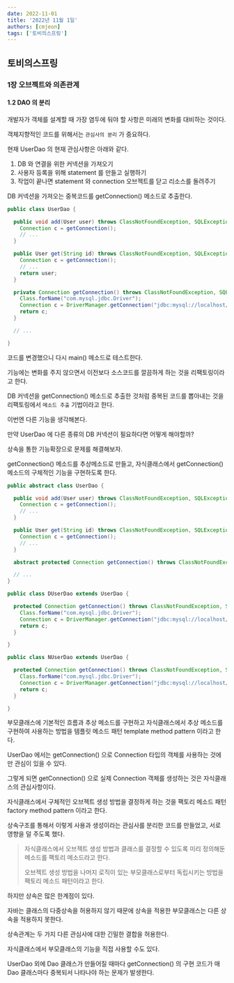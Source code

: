 ```yaml
---
date: 2022-11-01
title: '2022년 11월 1일'
authors: [cmjeon]
tags: ['토비의스프링']
---
```


## 토비의스프링

### 1장 오브젝트와 의존관계

#### 1.2 DAO 의 분리

개발자가 객체를 설계할 때 가장 염두에 둬야 할 사항은 미래의 변화를 대비하는 것이다.

객체지향적인 코드를 위해서는 `관심사의 분리` 가 중요하다.

현재 UserDao 의 현재 관심사항은 아래와 같다.

<!--truncate-->

1. DB 와 연결을 위한 커넥션을 가져오기
2. 사용자 등록을 위해 statement 를 만들고 실행하기
3. 작업이 끝나면 statement 와 connection 오브젝트를 닫고 리소스를 돌려주기

DB 커넥션을 가져오는 중복코드를 getConnection() 메소드로 추출한다.

```java {4,9,13-17} title="UserDao.java"
public class UserDao {

  public void add(User user) throws ClassNotFoundException, SQLException {
    Connection c = getConnection();
    // ...
  }

  public User get(String id) throws ClassNotFoundException, SQLException {
    Connection c = getConnection();
    // ...
    return user;
  }

  private Connection getConnection() throws ClassNotFoundException, SQLException {
    Class.forName("com.mysql.jdbc.Driver");
    Connection c = DriverManager.getConnection("jdbc:mysql://localhost/springbook?characterEncoding=UTF-8", "spring", "book");
    return c;
  }

  // ...

}
```

코드를 변경했으니 다시 main() 메소드로 테스트한다.

기능에는 변화를 주지 않으면서 이전보다 소스코드를 깔끔하게 하는 것을 리팩토링이라고 한다.

DB 커넥션을 getConnection() 메소드로 추출한 것처럼 중복된 코드를 뽑아내는 것을 리팩토링에서 `메소드 추출` 기법이라고 한다.

이번엔 다른 기능을 생각해본다.

만약 UserDao 에 다른 종류의 DB 커넥션이 필요하다면 어떻게 해야할까?

상속을 통한 기능확장으로 문제를 해결해보자.

getConnection() 메소드를 추상메소드로 만들고, 자식클래스에서 getConnection() 메소드의 구체적인 기능을 구현하도록 한다.

```java {13} title="UserDao.java"
public abstract class UserDao {

  public void add(User user) throws ClassNotFoundException, SQLException {
    Connection c = getConnection();
    // ...
  }

  public User get(String id) throws ClassNotFoundException, SQLException {
    Connection c = getConnection();
    // ...
  }

  abstract protected Connection getConnection() throws ClassNotFoundException, SQLException ;

  // ...
}
```

```java {3-6} title="DUserDao.java"
public class DUserDao extends UserDao {

  protected Connection getConnection() throws ClassNotFoundException, SQLException {
    Class.forName("com.mysql.jdbc.Driver");
    Connection c = DriverManager.getConnection("jdbc:mysql://localhost/springbook?characterEncoding=UTF-8", "spring", "book");
    return c;
  }

}
```

```java {3-6} title="NUserDao.java"
public class NUserDao extends UserDao {

  protected Connection getConnection() throws ClassNotFoundException, SQLException {
    Class.forName("com.mysql.jdbc.Driver");
    Connection c = DriverManager.getConnection("jdbc:mysql://localhost/springbook?characterEncoding=UTF-8", "spring", "book");
    return c;
  }

}
```

부모클래스에 기본적인 흐름과 추상 메소드를 구현하고 자식클래스에서 추상 메소드를 구현하여 사용하는 방법을 템플릿 메소드 패턴 template method pattern 이라고 한다.

UserDao 에서는 getConnection() 으로 Connection 타입의 객체를 사용하는 것에만 관심이 있을 수 있다.

그렇게 되면 getConnection() 으로 실제 Connection 객체를 생성하는 것은 자식클래스의 관심사항이다.

자식클래스에서 구체적인 오브젝트 생성 방법을 결정하게 하는 것을 팩토리 메소드 패턴 factory method pattern 이라고 한다.

상속구조를 통해서 이렇게 사용과 생성이라는 관심사를 분리한 코드를 만들었고, 서로 영향을 덜 주도록 했다.

> 자식클래스에서 오브젝트 생성 방법과 클래스를 결정할 수 있도록 미리 정의해둔 메소드를 팩토리 메소드라고 한다.
>
> 오브젝트 생성 방법을 나머지 로직이 있는 부모클래스로부터 독립시키는 방법을 팩토리 메소드 패턴이라고 한다.

하지만 상속은 많은 한계점이 있다.

자바는 클래스의 다중상속을 허용하지 않기 때문에 상속을 적용한 부모클래스는 다른 상속을 적용하지 못한다.

상속관계는 두 가지 다른 관심사에 대한 긴밀한 결합을 허용한다.

자식클래스에서 부모클래스의 기능을 직접 사용할 수도 있다.

UserDao 외에 Dao 클래스가 만들어질 때마다 getConnection() 의 구현 코드가 매 Dao 클래스마다 중복되서 나타나야 하는 문제가 발생한다.
